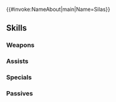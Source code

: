 {{#invoke:NameAbout|main|Name=Silas}}{{HeroPage Tabs|{{PAGENAME}}}}
{{Hero Infobox
|Name=Silas
|Title=Loyal Knight
|GrowthModifier=Gen 2
|WeaponType=Blue Lance
|Origin=Fire Emblem Fates
|Gender=Male
|MoveType=Cavalry
|actorJP=奥村翔
|actorEN=—
|artist=めか
|additionDate=September 14, 2018
|releaseDate=September 14, 2018
|poolDate=October 10, 2018
|randomStartTime=2018-10-14T07:00:00Z
|poolRarities=3,4
|TagID=サイラス
|InternalID=292
|Properties=demoted_201904
|cv1=11
|cv2=600100
|description=A newly appointed Nohrian knight and Corrin's childhood friend. Often asked for advice. Appears in Fire Emblem Fates.
}}
{{Stats Page
|Lv1HP=18|Lv1ATK=9|Lv1SPD=5|Lv1DEF=10|Lv1RES=4
|GRHP=50|GRATK=60|GRSPD=45|GRDEF=60|GRRES=40
}}
==Skills==
===Weapons===
{{Weapons Table
|weapon1=Iron Lance
|weapon1Default=1
|weapon1Unlock=1
|weapon2=Steel Lance
|weapon2Default=3
|weapon2Unlock=2
|weapon3=Slaying Spear
|weapon3Default=4
|weapon3Unlock=3
|weapon4=Slaying Spear+
|weapon4Default=5
|weapon4Unlock=5
|weapon5=Sworn Lance
|weapon5Default=
|weapon5Unlock=5
}}
===Assists===
{{Assists Table
|assist1=Reposition
|assist1Default=4
|assist1Unlock=3
}}
===Specials===
{{Specials Table}}
===Passives===
{{Passives Table
|passiveA1=Steady Stance 1
|passiveA2=Steady Stance 2
|passiveA3=Steady Stance 3
|passiveA1Unlock=1
|passiveA2Unlock=2
|passiveA3Unlock=4
|passiveC1=Even Def Wave 1
|passiveC2=Even Def Wave 2
|passiveC3=Even Def Wave 3
|passiveC1Unlock=3
|passiveC2Unlock=4
|passiveC3Unlock=5
}}
{{Heroes Navbox}}